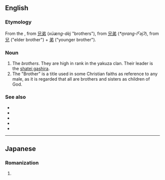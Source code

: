 {{also|kyōdai}}
==English==

===Etymology===
From the {{etyl|ja|en}} {{m|ja|兄弟||tr=kyōdai </i>きょうだい<i>}}, from {{etyl|ltc|en}} [[兄弟]] (''xüæng-dèj'' "brothers"), from {{etyl|och|en}} [[兄弟]] (''*m̥rang-lˁəjʔ''), from [[兄]] ("elder brother") + [[弟]] ("younger brother").

===Noun===
{{en-noun|kyodai}}

# The ''brothers''. They are high in rank in the yakuza clan. Their leader is the [[shatei gashira]].
# The "Brother" is a title used in some Christian faiths as reference to any male, as it is regarded that all are brothers and sisters as children of God.

===See also===
* {{l|en|yakuza}}
* {{l|en|oyabun}}
* {{l|en|waka gashira}}
* {{l|en|wakashu}}
* {{l|en|shatei gashira}}

----

==Japanese==

===Romanization===
{{ja-romaji}}

# {{ja-romanization of|きょだい}}